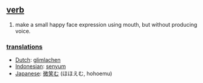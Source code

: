 == [[verb]] ==
# make a small happy face expression using mouth, but without producing voice.

=== [[translation]]s ===
*[[Dutch]]: [[glimlachen]]
*[[Indonesian]]: [[senyum]]
*[[Japanese]]: [[微笑む]] (ほほえむ, hohoemu)